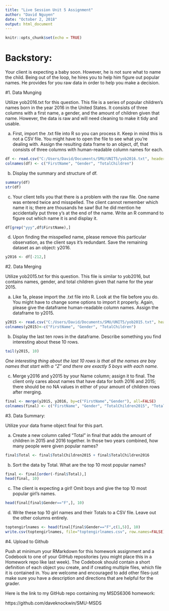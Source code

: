 ```yaml
---
title: "Live Session Unit 5 Assignment"
author: "David Nguyen"
date: "October 2, 2018"
output: html_document
---
```


```r
knitr::opts_chunk$set(echo = TRUE)
```

# Backstory:

Your client is expecting a baby soon.  However, he is not sure what to name the child.  Being out of the loop, he hires you to help him figure out popular names.  He provides for you raw data in order to help you make a decision.

#1. Data Munging

Utilize yob2016.txt for this question. This file is a series of popular children's names born in the year 2016 in the United States.  It consists of three columns with a first name, a gender, and the amount of children given that name.  However, the data is raw and will need cleaning to make it tidy and usable.

a. First, import the .txt file into R so you can process it.  Keep in mind this is not a CSV file.  You might have to open the file to see what you're dealing with.  Assign the resulting data frame to an object, df, that consists of three columns with human-readable column names for each.

```r
df <- read.csv("C:/Users/David/Documents/SMU/UNIT5/yob2016.txt", header=FALSE, sep=";")
colnames(df) <- c("FirstName", "Gender", "TotalChildren")
```

b. Display the summary and structure of df.

```r
summary(df)
str(df)
```

c. Your client tells you that there is a problem with the raw file.  One name was entered twice and misspelled.  The client cannot remember which name it is; there are thousands he saw! But he did mention he accidentally put three y's at the end of the name.  Write an R command to figure out which name it is and display it.

```r
df[grep("yyy",df$FirstName),]
```

d. Upon finding the misspelled name, please remove this particular observation, as the client says it's redundant.  Save the remaining dataset as an object: y2016.

```r
y2016 <- df[-212,]
```

#2. Data Merging

Utilize yob2015.txt for this question.  This file is similar to yob2016, but contains names, gender, and total children given that name for the year 2015.

a. Like 1a, please import the .txt file into R.  Look at the file before you do.  You might have to change some options to import it properly.  Again, please give the dataframe human-readable column names.  Assign the dataframe to y2015.

```r
y2015 <- read.csv("C:/Users/David/Documents/SMU/UNIT5/yob2015.txt", header=FALSE, sep=",")
colnames(y2015)<-c("FirstName", "Gender", "TotalChildren")
```

b. Display the last ten rows in the dataframe.  Describe something you find interesting about these 10 rows.

```r
tail(y2015, 10)
```

*One interesting thing about the last 10 rows is that all the names are boy names that start with a "Z" and there are exactly 5 boys with each name.*

c. Merge y2016 and y2015 by your Name column; assign it to final.  The client only cares about names that have data for both 2016 and 2015; there should be no NA values in either of your amount of children rows after merging.

```r
final <- merge(y2015, y2016, by=c("FirstName","Gender"), all=FALSE)
colnames(final) <- c("FirstName", "Gender", "TotalChildren2015", "TotalChildren2016")
```

#3. Data Summary:

Utilize your data frame object final for this part.

a. Create a new column called "Total" in final that adds the amount of children in 2015 and 2016 together.  In those two years combined, how many people were given popular names?

```r
final$Total <- final$TotalChildren2015 + final$TotalChildren2016
```

b. Sort the data by Total.  What are the top 10 most popular names?

```r
final <- final[order(-final$Total),]
head(final, 10)
```

c. The client is expecting a girl!  Omit boys and give the top 10 most popular girl's names.

```r
head(final[final$Gender=="F",], 10)
```

d.	Write these top 10 girl names and their Totals to a CSV file.  Leave out the other columns entirely.

```r
toptengirlnames <- head(final[final$Gender=="F",c(1,5)], 10)
write.csv(toptengirlnames, file="toptengirlnames.csv", row.names=FALSE)
```

#4. Upload to Github

Push at minimum your RMarkdown for this homework assignment and a Codebook to one of your GitHub repositories (you might place this in a Homework repo like last week).  The Codebook should contain a short definition of each object you create, and if creating multiple files, which file it is contained in.  You are welcome and encouraged to add other files-just make sure you have a description and directions that are helpful for the grader.

Here is the link to my GitHub repo containing my MSDS6306 homework:

https://github.com/daveknockwin/SMU-MSDS